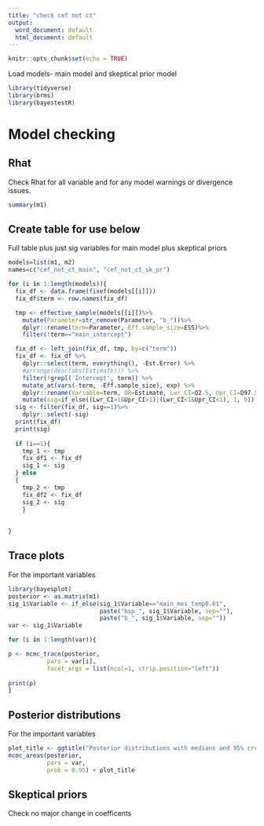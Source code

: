 ```yaml
---
title: "check cef not ct"
output:
  word_document: default
  html_document: default
---
```



```r
knitr::opts_chunk$set(echo = TRUE)
```

Load models- main model and skeptical prior model

```r
library(tidyverse)
library(brms)
library(bayestestR)

```

# Model checking

## Rhat

Check Rhat for all variable and for any model warnings or divergence issues.

```r

summary(m1)

```

## Create table for use below

Full table plus just sig variables for main model plus skeptical priors

```r

models=list(m1, m2)
names=c("cef_not_ct_main", "cef_not_ct_sk_pr")

for (i in 1:length(models)){
  fix_df <- data.frame(fixef(models[[i]]))
  fix_df$term <- row.names(fix_df)

  tmp <- effective_sample(models[[i]])%>%
    mutate(Parameter=str_remove(Parameter, "b_"))%>%
    dplyr::rename(term=Parameter, Eff.sample_size=ESS)%>%
    filter(!term=="main_intercept")

  fix_df <- left_join(fix_df, tmp, by=c("term"))
  fix_df <- fix_df %>%
    dplyr::select(term, everything(), -Est.Error) %>%
    #arrange(desc(abs(Estimate))) %>%
    filter(!grepl('Intercept', term)) %>%
    mutate_at(vars(-term, -Eff.sample_size), exp) %>%
    dplyr::rename(Variable=term, OR=Estimate, Lwr_CI=Q2.5, Upr_CI=Q97.5) %>%
    mutate(sig=if_else((Lwr_CI>1&Upr_CI>1)|(Lwr_CI<1&Upr_CI<1), 1, 0))
  sig <- filter(fix_df, sig==1)%>%
    dplyr::select(-sig)
  print(fix_df)
  print(sig)
  
  if (i==1){
    tmp_1 <- tmp
    fix_df1 <- fix_df
    sig_1 <- sig
  } else
  { 
    tmp_2 <- tmp
    fix_df2 <- fix_df
    sig_2 <- sig
    }
  
  
}

```


## Trace plots

For the important variables

```r
library(bayesplot)
posterior <- as.matrix(m1)
sig_1$Variable <- if_else(sig_1$Variable=="main_mes_temp0.61",
                          paste("bsp_", sig_1$Variable, sep=""),
                          paste("b_", sig_1$Variable, sep=""))
var <- sig_1$Variable

for (i in 1:length(var)){

p <- mcmc_trace(posterior,
           pars = var[i],
           facet_args = list(ncol=1, strip.position="left"))
  
print(p)
}

```

## Posterior distributions

For the important variables

```r



plot_title <- ggtitle("Posterior distributions with medians and 95% credible intervals")
mcmc_areas(posterior,
           pars = var,
           prob = 0.95) + plot_title


```

## Skeptical priors

Check no major change in coefficents